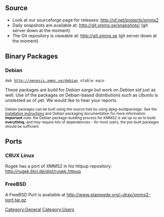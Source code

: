 == Source ==
* Look at our sourceforge page for releases: http://sf.net/projects/xmms2
* Daily snapshots are available at: http://git.xmms.se/snapshots/ (git server down at the moment)
* The Git repository is viewable at: http://git.xmms.se (git server down at the moment)

== Binary Packages ==

=== Debian ===
 deb http://genesis.xmms.se/debian stable main

These packages are build for ''Debian sarge'' but work on ''Debian sid'' just as well.  Use of the packages on Debian-based distributions such as ''Ubuntu'' is unstested as of yet.  We would like to hear your reports.

<small>Debian packages can be built using the source tree by using ''dpkg-buildpackage''. See the [[Install instructions | installation instructions]] and Debian packaging documentation for more information. '''Important''' note: the Debian package-building process for XMMS2 is set up so as to build '''everything''', and may require lots of dependencies - for most users, the pre-built packages should be sufficient.</small>

== Ports ==

=== CRUX Linux ===

Rugek has a port of XMMS2 in his httpup repository: http://rugek.btcl.de/dist/rugek.httpup

=== FreeBSD ===

A FreeBSD Port  is avaliable at http://www.stampede.org/~drax/xmms2-port.tar.gz

[[Category:General]]
[[Category:Users]]
